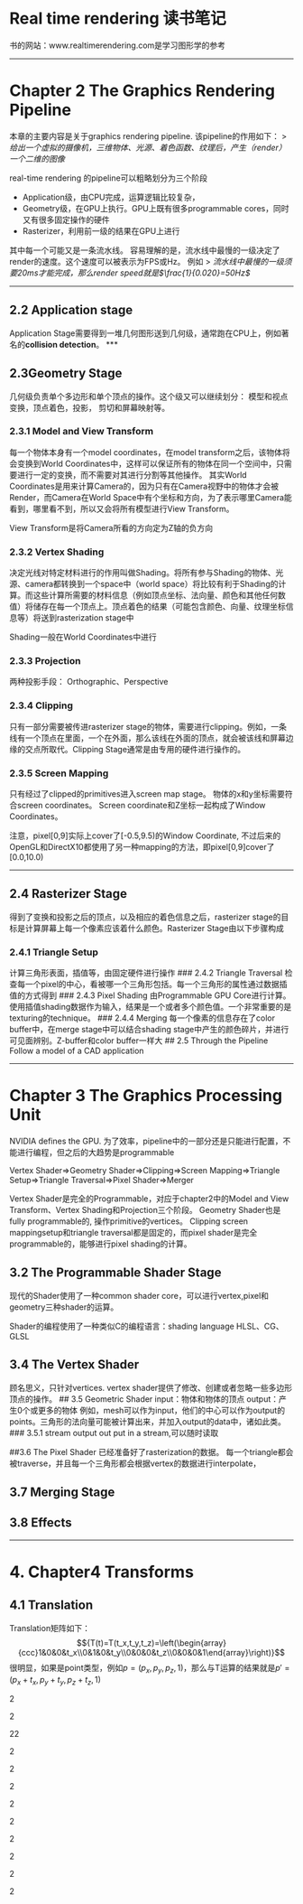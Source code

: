 # Real time rendering 读书笔记

书的网站：www.realtimerendering.com是学习图形学的参考

***

# Chapter 2 The Graphics Rendering Pipeline

本章的主要内容是关于graphics rendering pipeline. 该pipeline的作用如下：
>*给出一个虚拟的摄像机，三维物体、光源、着色函数、纹理后，产生（render）一个二维的图像*

real-time rendering 的pipeline可以粗略划分为三个阶段

* Application级，由CPU完成，运算逻辑比较复杂，
* Geometry级，在GPU上执行。GPU上既有很多programmable cores，同时又有很多固定操作的硬件
* Rasterizer，利用前一级的结果在GPU上进行

其中每一个可能又是一条流水线。 容易理解的是，流水线中最慢的一级决定了render的速度。这个速度可以被表示为FPS或Hz。 例如
> *流水线中最慢的一级须要20ms才能完成，那么render speed就是$\frac{1}{0.020}=50Hz$*

***

## 2.2 Application stage
Application Stage需要得到一堆几何图形送到几何级，通常跑在CPU上，例如著名的**collision detection**。
***

## 2.3Geometry Stage
几何级负责单个多边形和单个顶点的操作。这个级又可以继续划分： 模型和视点变换，顶点着色，投影， 剪切和屏幕映射等。

### 2.3.1 Model and View Transform
每一个物体本身有一个model coordinates，在model transform之后，该物体将会变换到World Coordinates中，这样可以保证所有的物体在同一个空间中，只需要进行一定的变换，而不需要对其进行分割等其他操作。
其实World Coordinates是用来计算Camera的，因为只有在Camera视野中的物体才会被Render，而Camera在World Space中有个坐标和方向，为了表示哪里Camera能看到，哪里看不到，所以又会将所有模型进行View Transform。

View Transform是将Camera所看的方向定为Z轴的负方向

### 2.3.2 Vertex Shading
决定光线对特定材料进行的作用叫做Shading。将所有参与Shading的物体、光源、camera都转换到一个space中（world space）将比较有利于Shading的计算。而这些计算所需要的材料信息（例如顶点坐标、法向量、颜色和其他任何数值）将储存在每一个顶点上。顶点着色的结果（可能包含颜色、向量、纹理坐标信息等）将送到rasterization stage中

Shading一般在World Coordinates中进行

### 2.3.3 Projection

两种投影手段： Orthographic、Perspective

### 2.3.4 Clipping

只有一部分需要被传进rasterizer stage的物体，需要进行clipping。例如，一条线有一个顶点在里面，一个在外面，那么该线在外面的顶点，就会被该线和屏幕边缘的交点所取代。Clipping Stage通常是由专用的硬件进行操作的。

### 2.3.5 Screen Mapping
只有经过了clipped的primitives进入screen map stage。 物体的x和y坐标需要符合screen coordinates。 Screen coordinate和Z坐标一起构成了Window Coordinates。

注意，pixel[0,9]实际上cover了[-0.5,9.5)的Window Coordinate, 不过后来的OpenGL和DirectX10都使用了另一种mapping的方法，即pixel[0,9]cover了[0.0,10.0)

***

## 2.4 Rasterizer Stage
得到了变换和投影之后的顶点，以及相应的着色信息之后，rasterizer stage的目标是计算屏幕上每一个像素应该着什么颜色。Rasterizer Stage由以下步骤构成

### 2.4.1 Triangle Setup
计算三角形表面，插值等，由固定硬件进行操作
### 2.4.2 Triangle Traversal
检查每一个pixel的中心，看被哪一个三角形包括。每一个三角形的属性通过数据插值的方式得到
### 2.4.3 Pixel Shading
由Programmable GPU Core进行计算。使用插值shading数据作为输入，结果是一个或者多个颜色值。一个非常重要的是texturing的technique。
### 2.4.4 Merging
每一个像素的信息存在了color buffer中，在merge stage中可以结合shading stage中产生的颜色碎片，并进行可见面辨别。Z-buffer和color buffer一样大
## 2.5 Through the Pipeline
Follow a model of a CAD application

***

#  Chapter 3 The Graphics Processing Unit

NVIDIA defines the GPU. 
为了效率，pipeline中的一部分还是只能进行配置，不能进行编程，但之后的大趋势是programmable

Vertex Shader=>Geometry Shader=>Clipping=>Screen Mapping=>Triangle Setup=>Triangle Traversal=>Pixel Shader=>Merger

Vertex Shader是完全的Programmable，对应于chapter2中的Model and View Transform、Vertex Shading和Projection三个阶段。
Geometry Shader也是fully programmable的, 操作primitive的vertices。 Clipping\ screen mapping\triangle setup和triangle traversal都是固定的，而pixel shader是完全programmable的，能够进行pixel shading的计算。

## 3.2 The Programmable Shader Stage
现代的Shader使用了一种common shader core，可以进行vertex,pixel和geometry三种shader的运算。

Shader的编程使用了一种类似C的编程语言：shading language HLSL、CG、GLSL

## 3.4 The Vertex Shader

顾名思义，只针对vertices. vertex shader提供了修改、创建或者忽略一些多边形顶点的操作。
## 3.5 Geometric Shader
input：物体和物体的顶点
output：产生0个或更多的物体
例如，mesh可以作为input，他们的中心可以作为output的points。三角形的法向量可能被计算出来，并加入output的data中，诸如此类。
### 3.5.1 stream output
out put in a stream,可以随时读取

##3.6 The Pixel Shader
已经准备好了rasterization的数据。
每一个triangle都会被traverse，并且每一个三角形都会根据vertex的数据进行interpolate，

## 3.7 Merging Stage

## 3.8 Effects

***

# 4. Chapter4 Transforms

## 4.1 Translation
Translation矩阵如下：
$${T(t)=T(t_x,t_y,t_z)=\left(\begin{array}{ccc}1&0&0&t_x\\0&1&0&t_y\\0&0&0&t_z\\0&0&0&1\end{array}\right)}$$
很明显，如果是point类型，例如${p=(p_x,p_y,p_z,1)}$，那么与T运算的结果就是${p'=(p_x+t_x,p_y+t_y,p_z+t_z,1)}$

2

2

22

2

2

2

2

2

2

2

2

2















